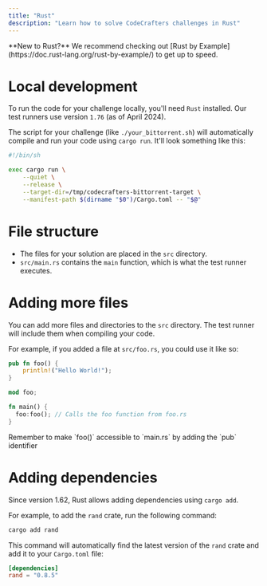 ```yaml
---
title: "Rust"
description: "Learn how to solve CodeCrafters challenges in Rust"
---
```


<Note>
  **New to Rust?** We recommend checking out [Rust by
  Example](https://doc.rust-lang.org/rust-by-example/) to get up to speed.
</Note>

# Local development

To run the code for your challenge locally, you'll need `Rust` installed. Our test runners use version `1.76` (as of April 2024).

The script for your challenge (like `./your_bittorrent.sh`) will automatically compile and run your code using `cargo run`. It'll
look something like this:

```sh
#!/bin/sh

exec cargo run \
    --quiet \
    --release \
    --target-dir=/tmp/codecrafters-bittorrent-target \
    --manifest-path $(dirname "$0")/Cargo.toml -- "$@"
```

# File structure

- The files for your solution are placed in the `src` directory.
- `src/main.rs` contains the `main` function, which is what the test runner executes.

# Adding more files

You can add more files and directories to the `src` directory. The test runner will include them when compiling your code.

For example, if you added a file at `src/foo.rs`, you could use it like so:

<CodeGroup>

```Rust src/foo.rs
pub fn foo() {
    println!("Hello World!");
}
```

```Rust src/main.rs
mod foo;

fn main() {
  foo:foo(); // Calls the foo function from foo.rs
}
```

</CodeGroup>

<Note>
  Remember to make `foo()` accessible to `main.rs` by adding the `pub`
  identifier
</Note>

# Adding dependencies

Since version 1.62, Rust allows adding dependencies using `cargo add`.

For example, to add the `rand` crate, run the following command:

```bash
cargo add rand
```

This command will automatically find the latest version of the `rand` crate and add it to your `Cargo.toml` file:

```toml
[dependencies]
rand = "0.8.5"
```
